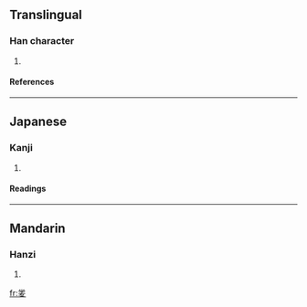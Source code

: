 ==Translingual==
===Han character===
{{Han char|rn=35|rad=夊|as=07|sn=10|four=8840<sub>7</sub>|canj=人人土水 (OOGE)}}
# {{defn|Han|sort=夊07}}
====References====
{{Han ref|kx=0245.110|dkj=05719|hdz=20870.020|uh=590E|ud=22798|bh=D159|bd=53593}}
----
==Japanese==
===Kanji===
{{ja-kanji|grade=|rs=夊07}}
# {{defn|Japanese}} 
====Readings====
{{ja-readings|on=[[さ]] (sa), [[しゃ]] (sha), [[さい]] (sai)|kun=[[いつわる]] (itsuwaru)}}
----
==Mandarin==
===Hanzi===
{{cmn-hanzi|pin=[[jiǎ]] ([[jia3]]), [[zuò]] ([[zuo4]])|wg=chia<sup>3</sup>, tso<sup>4</sup>}}
# {{defn|Mandarin}}

[[fr:夎]]